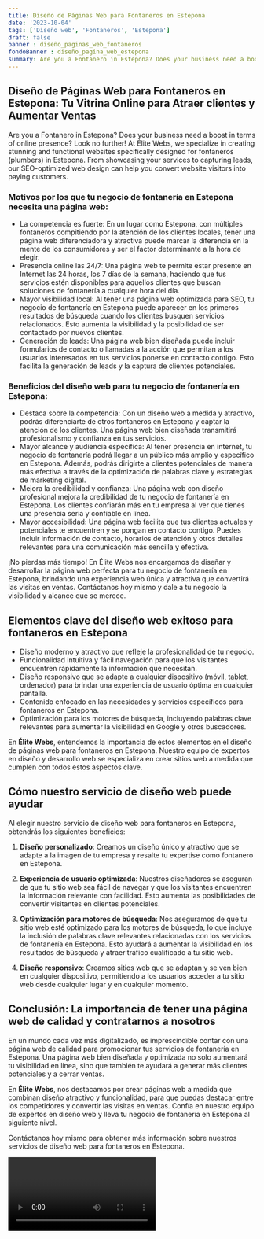 ```yaml
---
title: Diseño de Páginas Web para Fontaneros en Estepona
date: '2023-10-04'
tags: ['Diseño web', 'Fontaneros', 'Estepona']
draft: false
banner : diseño_paginas_web_fontaneros
fondoBanner : diseño_pagina_web_estepona
summary: Are you a Fontanero in Estepona? Does your business need a boost in terms of online presence? Look no further! At Élite Webs, we specialize in creating stunning and functional websites specifically designed for fontaneros (plumbers) in Estepona. From showcasing your services to capturing leads, our SEOoptimized web design can help you convert website visitors into paying customers.
---
```


## **Diseño de Páginas Web para Fontaneros en Estepona: Tu Vitrina Online para Atraer clientes y Aumentar Ventas**

Are you a Fontanero in Estepona? Does your business need a boost in terms of online presence? Look no further! At Élite Webs, we specialize in creating stunning and functional websites specifically designed for fontaneros (plumbers) in Estepona. From showcasing your services to capturing leads, our SEO-optimized web design can help you convert website visitors into paying customers.

### **Motivos por los que tu negocio de fontanería en Estepona necesita una página web:**

- La competencia es fuerte: En un lugar como Estepona, con múltiples fontaneros compitiendo por la atención de los clientes locales, tener una página web diferenciadora y atractiva puede marcar la diferencia en la mente de los consumidores y ser el factor determinante a la hora de elegir.
- Presencia online las 24/7: Una página web te permite estar presente en Internet las 24 horas, los 7 días de la semana, haciendo que tus servicios estén disponibles para aquellos clientes que buscan soluciones de fontanería a cualquier hora del día.
- Mayor visibilidad local: Al tener una página web optimizada para SEO, tu negocio de fontanería en Estepona puede aparecer en los primeros resultados de búsqueda cuando los clientes busquen servicios relacionados. Esto aumenta la visibilidad y la posibilidad de ser contactado por nuevos clientes.
- Generación de leads: Una página web bien diseñada puede incluir formularios de contacto o llamadas a la acción que permitan a los usuarios interesados en tus servicios ponerse en contacto contigo. Esto facilita la generación de leads y la captura de clientes potenciales.

### **Beneficios del diseño web para tu negocio de fontanería en Estepona:**

- Destaca sobre la competencia: Con un diseño web a medida y atractivo, podrás diferenciarte de otros fontaneros en Estepona y captar la atención de los clientes. Una página web bien diseñada transmitirá profesionalismo y confianza en tus servicios.
- Mayor alcance y audiencia específica: Al tener presencia en internet, tu negocio de fontanería podrá llegar a un público más amplio y específico en Estepona. Además, podrás dirigirte a clientes potenciales de manera más efectiva a través de la optimización de palabras clave y estrategias de marketing digital.
- Mejora la credibilidad y confianza: Una página web con diseño profesional mejora la credibilidad de tu negocio de fontanería en Estepona. Los clientes confiarán más en tu empresa al ver que tienes una presencia seria y confiable en línea.
- Mayor accesibilidad: Una página web facilita que tus clientes actuales y potenciales te encuentren y se pongan en contacto contigo. Puedes incluir información de contacto, horarios de atención y otros detalles relevantes para una comunicación más sencilla y efectiva.

¡No pierdas más tiempo! En Élite Webs nos encargamos de diseñar y desarrollar la página web perfecta para tu negocio de fontanería en Estepona, brindando una experiencia web única y atractiva que convertirá las visitas en ventas. Contáctanos hoy mismo y dale a tu negocio la visibilidad y alcance que se merece.

<GifSeo />

<Cta />

## Elementos clave del diseño web exitoso para fontaneros en Estepona

- Diseño moderno y atractivo que refleje la profesionalidad de tu negocio.
- Funcionalidad intuitiva y fácil navegación para que los visitantes encuentren rápidamente la información que necesitan.
- Diseño responsivo que se adapte a cualquier dispositivo (móvil, tablet, ordenador) para brindar una experiencia de usuario óptima en cualquier pantalla.
- Contenido enfocado en las necesidades y servicios específicos para fontaneros en Estepona.
- Optimización para los motores de búsqueda, incluyendo palabras clave relevantes para aumentar la visibilidad en Google y otros buscadores.

En **Élite Webs**, entendemos la importancia de estos elementos en el diseño de páginas web para fontaneros en Estepona. Nuestro equipo de expertos en diseño y desarrollo web se especializa en crear sitios web a medida que cumplen con todos estos aspectos clave.

## Cómo nuestro servicio de diseño web puede ayudar

Al elegir nuestro servicio de diseño web para fontaneros en Estepona, obtendrás los siguientes beneficios:

1. **Diseño personalizado**: Creamos un diseño único y atractivo que se adapte a la imagen de tu empresa y resalte tu expertise como fontanero en Estepona.

2. **Experiencia de usuario optimizada**: Nuestros diseñadores se aseguran de que tu sitio web sea fácil de navegar y que los visitantes encuentren la información relevante con facilidad. Esto aumenta las posibilidades de convertir visitantes en clientes potenciales.

3. **Optimización para motores de búsqueda**: Nos aseguramos de que tu sitio web esté optimizado para los motores de búsqueda, lo que incluye la inclusión de palabras clave relevantes relacionadas con los servicios de fontanería en Estepona. Esto ayudará a aumentar la visibilidad en los resultados de búsqueda y atraer tráfico cualificado a tu sitio web.

4. **Diseño responsivo**: Creamos sitios web que se adaptan y se ven bien en cualquier dispositivo, permitiendo a los usuarios acceder a tu sitio web desde cualquier lugar y en cualquier momento.

## Conclusión: La importancia de tener una página web de calidad y contratarnos a nosotros

En un mundo cada vez más digitalizado, es imprescindible contar con una página web de calidad para promocionar tus servicios de fontanería en Estepona. Una página web bien diseñada y optimizada no solo aumentará tu visibilidad en línea, sino que también te ayudará a generar más clientes potenciales y a cerrar ventas.

En **Élite Webs**, nos destacamos por crear páginas web a medida que combinan diseño atractivo y funcionalidad, para que puedas destacar entre los competidores y convertir las visitas en ventas. Confía en nuestro equipo de expertos en diseño web y lleva tu negocio de fontanería en Estepona al siguiente nivel.

Contáctanos hoy mismo para obtener más información sobre nuestros servicios de diseño web para fontaneros en Estepona.

<Video />

<CtaBot job='Fontaneros' city='Estepona'/>

<Gmaps query='Estepona+españa+maps' />